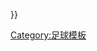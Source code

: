 {{fb team |t=海尔布隆 |tan=海尔布龙足球俱乐部 |tc=GER |oc={{#if:{{{oc|}}}|{{{oc}}} }} }}<!--
--><noinclude>[[Category:足球模板]]</noinclude>